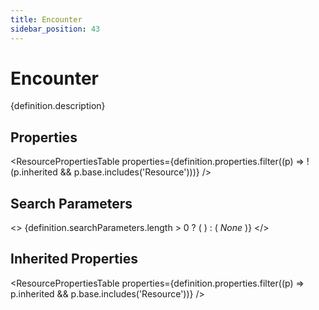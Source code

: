 ```yaml
---
title: Encounter
sidebar_position: 43
---
```



# Encounter

<p>{definition.description}</p>

## Properties

<ResourcePropertiesTable properties={definition.properties.filter((p) => !(p.inherited && p.base.includes('Resource')))} />

## Search Parameters

<>
  {definition.searchParameters.length > 0 ? (
    <SearchParamsTable searchParams={definition.searchParameters} />
  ) : (
    <em>None</em>
  )}
</>

## Inherited Properties

<ResourcePropertiesTable properties={definition.properties.filter((p) => p.inherited && p.base.includes('Resource'))} />


